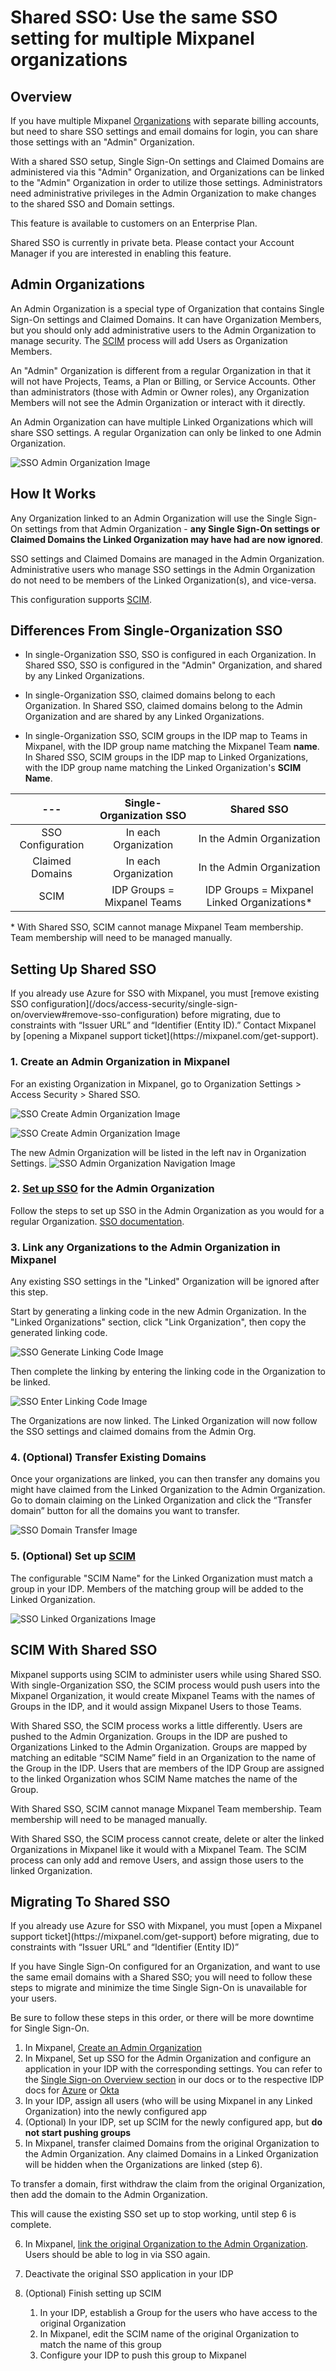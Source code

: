 
# Shared SSO: Use the same SSO setting for multiple Mixpanel organizations

## Overview

If you have multiple Mixpanel [Organizations](/docs/orgs-and-projects/organizations) with separate billing accounts, but need to share SSO settings and email domains for login, you can share those settings with an "Admin" Organization.

With a shared SSO setup, Single Sign-On settings and Claimed Domains are administered via this "Admin" Organization, and Organizations can be linked to the "Admin" Organization in order to utilize those settings. Administrators need administrative privileges in the Admin Organization to make changes to the shared SSO and Domain settings.

This feature is available to customers on an Enterprise Plan.

<Callout type="info">
    Shared SSO is currently in private beta. Please contact your Account Manager if you are interested in enabling this feature.
</Callout>

## Admin Organizations

An Admin Organization is a special type of Organization that contains Single Sign-On settings and Claimed Domains. It can have Organization Members, but you should only add administrative users to the Admin Organization to manage security. The [SCIM](/docs/access-security/single-sign-on/overview#scim) process will add Users as Organization Members.

An "Admin" Organization is different from a regular Organization in that it will not have Projects, Teams, a Plan or Billing, or Service Accounts. Other than administrators (those with Admin or Owner roles), any Organization Members will not see the Admin Organization or interact with it directly.

An Admin Organization can have multiple Linked Organizations which will share SSO settings. A regular Organization can only be linked to one Admin Organization.

![SSO Admin Organization Image](/sso_view_admin_org.png)

## How It Works

Any Organization linked to an Admin Organization will use the Single Sign-On settings from that Admin Organization - **any Single Sign-On settings or Claimed Domains the Linked Organization may have had are now ignored**.

SSO settings and Claimed Domains are managed in the Admin Organization. Administrative users who manage SSO settings in the Admin Organization do not need to be members of the Linked Organization(s), and vice-versa.

This configuration supports [SCIM](/docs/access-security/single-sign-on/overview#scim).

## Differences From Single-Organization SSO

- In single-Organization SSO, SSO is configured in each Organization. In Shared SSO, SSO is configured in the "Admin" Organization, and shared by any Linked Organizations.

- In single-Organization SSO, claimed domains belong to each Organization. In Shared SSO, claimed domains belong to the Admin Organization and are shared by any Linked Organizations.

- In single-Organization SSO, SCIM groups in the IDP map to Teams in Mixpanel, with the IDP group name matching the Mixpanel Team **name**. In Shared SSO, SCIM groups in the IDP map to Linked Organizations, with the IDP group name matching the Linked Organization's **SCIM Name**.

 ---|**Single-Organization SSO**|**Shared SSO**
:-----:|:-----:|:-----:
SSO Configuration|In each Organization|In the Admin Organization
Claimed Domains|In each Organization|In the Admin Organization
SCIM|IDP Groups = Mixpanel Teams|IDP Groups = Mixpanel Linked Organizations*

\* With Shared SSO, SCIM cannot manage Mixpanel Team membership. Team membership will need to be managed manually.

## Setting Up Shared SSO

<Callout type="warning">
    If you already use Azure for SSO with Mixpanel, you must [remove existing SSO configuration](/docs/access-security/single-sign-on/overview#remove-sso-configuration) before migrating, due to constraints with “Issuer URL” and “Identifier (Entity ID).” Contact Mixpanel by [opening a Mixpanel support ticket](https://mixpanel.com/get-support).
</Callout>

### 1. Create an Admin Organization in Mixpanel

For an existing Organization in Mixpanel, go to Organization Settings > Access Security > Shared SSO.

![SSO Create Admin Organization Image](/sso_create_admin_org1.png)

![SSO Create Admin Organization Image](/sso_create_admin_org2.png)

The new Admin Organization will be listed in the left nav in Organization Settings.
![SSO Admin Organization Navigation Image](/sso_admin_org_nav.png)

### 2. [Set up SSO](/docs/access-security/single-sign-on/overview) for the Admin Organization

Follow the steps to set up SSO in the Admin Organization as you would for a regular Organization. [SSO documentation](/docs/access-security/single-sign-on/overview).

### 3. Link any Organizations to the Admin Organization in Mixpanel

<Callout type="warning">
    Any existing SSO settings in the "Linked" Organization will be ignored after this step.
</Callout>

Start by generating a linking code in the new Admin Organization. In the "Linked Organizations" section, click "Link Organization", then copy the generated linking code.

![SSO Generate Linking Code Image](/sso_generate_linking_code.png)

Then complete the linking by entering the linking code in the Organization to be linked.

![SSO Enter Linking Code Image](/sso_enter_linking_code.png)

The Organizations are now linked. The Linked Organization will now follow the SSO settings and claimed domains from the Admin Org.

### 4. (Optional) Transfer Existing Domains

Once your organizations are linked, you can then transfer any domains you might have claimed from the Linked Organization to the Admin Organization. Go to domain claiming on the Linked Organization and click the “Transfer domain” button for all the domains you want to transfer.

![SSO Domain Transfer Image](/sso_domain_transfer_image.png)

### 5. (Optional) Set up [SCIM](/docs/access-security/single-sign-on/overview#scim)

The configurable "SCIM Name" for the Linked Organization must match a group in your IDP. Members of the matching group will be added to the Linked Organization.

![SSO Linked Organizations Image](/sso_linked_orgs.png)

## SCIM With Shared SSO

Mixpanel supports using SCIM to administer users while using Shared SSO. With single-Organization SSO, the SCIM process would push users into the Mixpanel Organization, it would create Mixpanel Teams with the names of Groups in the IDP, and it would assign Mixpanel Users to those Teams.

With Shared SSO, the SCIM process works a little differently. Users are pushed to the Admin Organization. Groups in the IDP are pushed to Organizations Linked to the Admin Organization. Groups are mapped by matching an editable “SCIM Name” field in an Organization to the name of the Group in the IDP. Users that are members of the IDP Group are assigned to the linked Organization whos SCIM Name matches the name of the Group.

With Shared SSO, SCIM cannot manage Mixpanel Team membership. Team membership will need to be managed manually.

<Callout type="info">
    With Shared SSO, the SCIM process cannot create, delete or alter the linked Organizations in Mixpanel like it would with a Mixpanel Team. The SCIM process can only add and remove Users, and assign those users to the linked Organization.
</Callout>

## Migrating To Shared SSO

<Callout type="warning">
    If you already use Azure for SSO with Mixpanel, you must [open a Mixpanel support ticket](https://mixpanel.com/get-support) before migrating, due to constraints with “Issuer URL” and “Identifier (Entity ID)”
</Callout>

If you have Single Sign-On configured for an Organization, and want to use the same email domains with a Shared SSO; you will need to follow these steps to migrate and minimize the time Single Sign-On is unavailable for your users.

Be sure to follow these steps in this order, or there will be more downtime for Single Sign-On.

1. In Mixpanel, [Create an Admin Organization](#1-create-an-admin-organization-in-mixpanel)
2. In Mixpanel, Set up SSO for the Admin Organization and configure an application in your IDP with the corresponding settings. You can refer to the [Single Sign-on Overview section](/docs/access-security/single-sign-on/overview) in our docs or to the respective IDP docs for [Azure](/docs/access-security/single-sign-on/azure) or [Okta](/docs/access-security/single-sign-on/okta)
3. In your IDP, assign all users (who will be using Mixpanel in any Linked Organization) into the newly configured app
4. (Optional) In your IDP, set up SCIM for the newly configured app, but **do not start pushing groups**
5. In Mixpanel, transfer claimed Domains from the original Organization to the Admin Organization. Any claimed Domains in a Linked Organization will be hidden when the Organizations are linked (step 6).

To transfer a domain, first withdraw the claim from the original Organization, then add the domain to the Admin Organization.

<Callout type="warning">
    This will cause the existing SSO set up to stop working, until step 6 is complete.
</Callout>

6. In Mixpanel, [link the original Organization to the Admin Organization](#3-link-any-organizations-to-the-admin-organization-in-mixpanel). Users should be able to log in via SSO again.

7. Deactivate the original SSO application in your IDP
8. (Optional) Finish setting up SCIM
    1. In your IDP, establish a Group for the users who have access to the original Organization
    2. In Mixpanel, edit the SCIM name of the original Organization to match the name of this group
    3. Configure your IDP to push this group to Mixpanel
